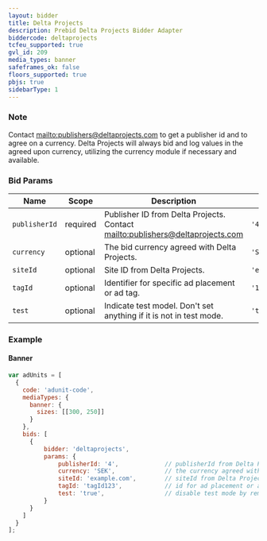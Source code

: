 ```yaml
---
layout: bidder
title: Delta Projects
description: Prebid Delta Projects Bidder Adapter
biddercode: deltaprojects
tcfeu_supported: true
gvl_id: 209
media_types: banner
safeframes_ok: false
floors_supported: true
pbjs: true
sidebarType: 1
---
```


### Note

Contact [mailto:publishers@deltaprojects.com](publishers@deltaprojects.com) to get a publisher id and to agree on a currency. Delta Projects
will always bid and log values in the agreed upon currency, utilizing the currency module if necessary and available.

### Bid Params



| Name           | Scope    | Description                                                              | Example         | Type     |
|----------------|----------|--------------------------------------------------------------------------|-----------------|----------|
| `publisherId`  | required | Publisher ID from Delta Projects. Contact [mailto:publishers@deltaprojects.com](publishers@deltaprojects.com)   | `'4'`           | `string` |
| `currency`     | optional | The bid currency agreed with Delta Projects.                             | `'SEK'`         | `string` |
| `siteId`       | optional | Site ID from Delta Projects.                                             | `'example.com'` | `string` |
| `tagId`        | optional | Identifier for specific ad placement or ad tag.                          | `'1234'`        | `string` |
| `test`         | optional | Indicate test model. Don't set anything if it is not in test mode.       | `'true'`        | `string` |

### Example

#### Banner

```javascript
var adUnits = [
  {
    code: 'adunit-code',
    mediaTypes: {
      banner: {
        sizes: [[300, 250]]
      }
    },
    bids: [
      {
          bidder: 'deltaprojects',
          params: {
              publisherId: '4',             // publisherId from Delta Projects.
              currency: 'SEK',              // the currency agreed with Delta Projects.
              siteId: 'example.com',        // siteId from Delta Projects.
              tagId: 'tagId123',            // id for ad placement or ad tag. 
              test: 'true',                 // disable test mode by remove this parameter.
          }
      }
    ]
  }
];
```
